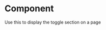 
<Meta
  title="Components/Organisms/AcfToggleSection"
  component={AcfToggleSection}
/>

# Component

Use this to display the toggle section on a page

<Canvas>
  <Story name="Component">
    <AcfToggleSection
      copy="Over 100 years of excellence in helping our customers achive their environment compliance monitoring needs"
      tabs={[
        {
          title: 'Title goes here 1',
          bubble: 'Bubble 1',
          description: 'of Fortune 100 Companies Served 1',
          heading: 'Heading goes here 1',
          copy: 'Copy text goes here 1'
        },
        {
          title: 'Title goes here 2',
          bubble: 'Bubble 2',
          description: 'of Fortune 100 Companies Served 2',
          heading: 'Heading goes here 2',
          copy: 'Copy text goes here 2'
        }
      ]}
    />
  </Story>
</Canvas>
